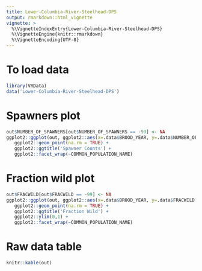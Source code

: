 ```yaml
---
title: Lower-Columbia-River-Steelhead-DPS
output: rmarkdown::html_vignette
vignette: >
  %\VignetteIndexEntry{Lower-Columbia-River-Steelhead-DPS}
  %\VignetteEngine{knitr::rmarkdown}
  %\VignetteEncoding{UTF-8}
---
```


# To load data

```r
library(VRData)
data('Lower-Columbia-River-Steelhead-DPS')
```

# Spawners plot

```r
out$NUMBER_OF_SPAWNERS[out$NUMBER_OF_SPAWNERS == -99] <- NA
ggplot2::ggplot(out, ggplot2::aes(x=.data$BROOD_YEAR, y=.data$NUMBER_OF_SPAWNERS)) +
   ggplot2::geom_point(na.rm = TRUE) +
   ggplot2::ggtitle('Spawner Counts') +
   ggplot2::facet_wrap(~COMMON_POPULATION_NAME)
```

# Fraction wild plot

```r
out$FRACWILD[out$FRACWILD == -99] <- NA
ggplot2::ggplot(out, ggplot2::aes(x=.data$BROOD_YEAR, y=.data$FRACWILD)) +
   ggplot2::geom_point(na.rm = TRUE) +
   ggplot2::ggtitle('Fraction Wild') +
   ggplot2::ylim(0,1) +
   ggplot2::facet_wrap(~COMMON_POPULATION_NAME)
```

# Raw data table

```r
knitr::kable(out)
```

